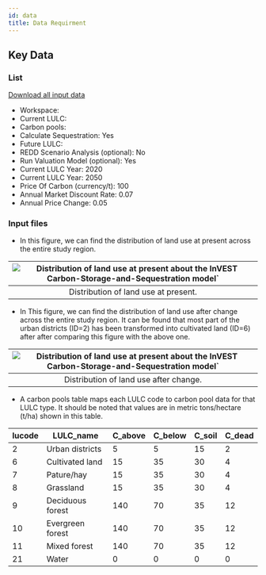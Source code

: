 ```yaml
---
id: data
title: Data Requirment
---
```


## Key Data

### List
[Download all input data](http://invest-model-input-files.s3-website-ap-southeast-1.amazonaws.com/)
- Workspace:
- Current LULC:
- Carbon pools:
- Calculate Sequestration: Yes
- Future LULC:
- REDD Scenario Analysis (optional): No
- Run Valuation Model (optional): Yes
- Current LULC Year: 2020
- Current LULC Year: 2050
- Price Of Carbon (currency/t): 100
- Annual Market Discount Rate: 0.07
- Annual Price Change: 0.05

### Input files
- In this figure, we can find the distribution of land use at present across the entire study region.  

|![Distribution of land use at present about the InVEST Carbon-Storage-and-Sequestration model`](../../static/img/css-input-after-land-use-change.png)|
|:--:|
| Distribution of land use at present. |  

- In This figure, we can find the distribution of land use after change across the entire study region. It can be found that most part of the urban districts (ID=2) has been transformed into cultivated land (ID=6) after after comparing this figure with the above one.  

|![Distribution of land use at present about the InVEST Carbon-Storage-and-Sequestration model`](../../static/img/css-input-before-land-use-change.png)|
|:--:|
| Distribution of land use after change. |  


- A carbon pools table maps each LULC code to carbon pool data for that LULC type. It should be noted that values are in metric tons/hectare (t/ha) shown in this table.  

| lucode   | LULC_name        | C_above   | C_below   | C_soil    | C_dead    |
| ---------| ---------------- | --------- | --------- | --------- | --------- | 
| 2        | Urban districts  | 5         | 5         | 15        | 2         |
| 6        | Cultivated land  | 15        | 35        | 30        | 4         |
| 7        | Pature/hay       | 15        | 35        | 30        | 4         |
| 8        | Grassland        | 15        | 35        | 30        | 4         |
| 9        | Deciduous forest | 140       | 70        | 35        | 12        |
| 10       | Evergreen forest | 140       | 70        | 35        | 12        |
| 11       | Mixed forest     | 140       | 70        | 35        | 12        |
| 21       | Water            | 0         | 0         | 0         | 0         |
